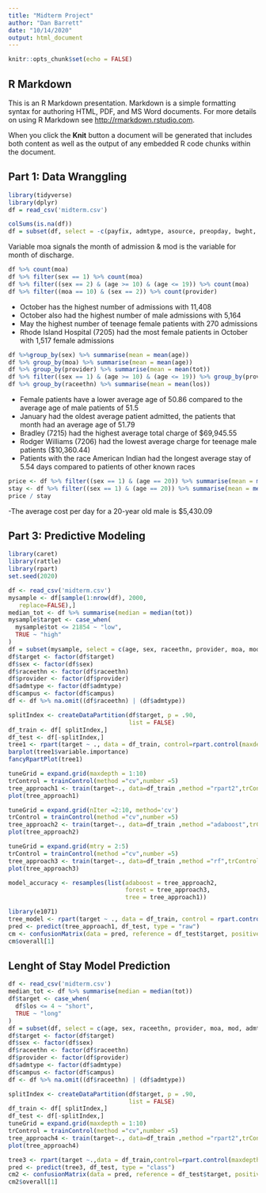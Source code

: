 ```yaml
---
title: "Midterm Project"
author: "Dan Barrett"
date: "10/14/2020"
output: html_document
---
```


```r
knitr::opts_chunk$set(echo = FALSE)
```

## R Markdown

This is an R Markdown presentation. Markdown is a simple formatting syntax for authoring HTML, PDF, and MS Word documents. For more details on using R Markdown see <http://rmarkdown.rstudio.com>.

When you click the **Knit** button a document will be generated that includes both content as well as the output of any embedded R code chunks within the document.

## Part 1: Data Wranggling 

```r
library(tidyverse)
library(dplyr)
df = read_csv('midterm.csv')
```


```r
colSums(is.na(df))
df = subset(df, select = -c(payfix, admtype, asource, preopday, bwght, ecodub92, pt_state, diag_adm, er_mode, obs_hour, nicu_day))
```

Variable moa signals the month of admission & mod is the variable for month of discharge.

```r
df %>% count(moa)
df %>% filter(sex == 1) %>% count(moa)
df %>% filter((sex == 2) & (age >= 10) & (age <= 19)) %>% count(moa)
df %>% filter((moa == 10) & (sex == 2)) %>% count(provider)
```

- October has the highest number of admissions with 11,408
- October also had the highest number of male admissions with 5,164
- May the highest number of teenage female patients with 270 admissions
- Rhode Island Hospital (7205) had the most female patients in October with 1,517 female admissions

```r
df %>%group_by(sex) %>% summarise(mean = mean(age))
df %>% group_by(moa) %>% summarise(mean = mean(age))
df %>% group_by(provider) %>% summarise(mean = mean(tot))
df %>% filter((sex == 1) & (age >= 10) & (age <= 19)) %>% group_by(provider) %>% summarise(mean = mean(tot))
df %>% group_by(raceethn) %>% summarise(mean = mean(los))
```

- Female patients have a lower average age of 50.86 compared to the average age of male patients of 51.5
- January had the oldest average patient admitted, the patients that month had an average age of 51.79
- Bradley (7215) had the highest average total charge of $69,945.55
- Rodger Williams (7206) had the lowest average charge for teenage male patients ($10,360.44)
- Patients with the race American Indian had the longest average stay of 5.54 days compared to patients of other known races

```r
price <- df %>% filter((sex == 1) & (age == 20)) %>% summarise(mean = mean(tot))
stay <- df %>% filter((sex == 1) & (age == 20)) %>% summarise(mean = mean(los))
price / stay
```

-The average cost per day for a 20-year old male is $5,430.09 



## Part 3: Predictive Modeling 
```r
library(caret)
library(rattle)
library(rpart)
set.seed(2020)
```

```r
df <- read_csv('midterm.csv')
mysample <- df[sample(1:nrow(df), 2000,
   replace=FALSE),]
median_tot <- df %>% summarise(median = median(tot))
mysample$target <- case_when(
  mysample$tot <= 21854 ~ "low",
  TRUE ~ "high"
)
df = subset(mysample, select = c(age, sex, raceethn, provider, moa, mod, admtype, campus, los, target))
df$target <- factor(df$target)
df$sex <- factor(df$sex)
df$raceethn <- factor(df$raceethn)
df$provider <- factor(df$provider)
df$admtype <- factor(df$admtype)
df$campus <- factor(df$campus)
df <- df %>% na.omit((df$raceethn) | (df$admtype))
```



```r
splitIndex <- createDataPartition(df$target, p = .90, 
                                  list = FALSE)
df_train <- df[ splitIndex,]
df_test <- df[-splitIndex,]
tree1 <- rpart(target ~ ., data = df_train, control=rpart.control(maxdepth= 3))
barplot(tree1$variable.importance)
fancyRpartPlot(tree1)
```




```r
tuneGrid = expand.grid(maxdepth = 1:10)
trControl = trainControl(method ="cv",number =5)
tree_approach1 <- train(target~., data=df_train ,method ="rpart2",trControl =trControl, tuneGrid = tuneGrid)
plot(tree_approach1)
```



```r
tuneGrid = expand.grid(nIter =2:10, method='cv')
trControl = trainControl(method ="cv",number =5)
tree_approach2 <- train(target~., data=df_train ,method ="adaboost",trControl =trControl, tuneGrid = tuneGrid)
plot(tree_approach2)
```



```r
tuneGrid = expand.grid(mtry = 2:5)
trControl = trainControl(method ="cv",number =5)
tree_approach3 <- train(target~., data=df_train ,method ="rf",trControl =trControl, tuneGrid = tuneGrid)
plot(tree_approach3)
```

```r
model_accuracy <- resamples(list(adaboost = tree_approach2,
                                 forest = tree_approach3,
                                 tree = tree_approach1))
```



```r
library(e1071)
tree_model <- rpart(target ~ ., data = df_train, control = rpart.control(maxdepth = 5))
pred <- predict(tree_approach1, df_test, type = "raw")
cm <- confusionMatrix(data = pred, reference = df_test$target, positive = "high")
cm$overall[1]
```



## Lenght of Stay Model Prediction
```r
df <- read_csv('midterm.csv')
median_tot <- df %>% summarise(median = median(tot))
df$target <- case_when(
  df$los <= 4 ~ "short",
  TRUE ~ "long"
)
df = subset(df, select = c(age, sex, raceethn, provider, moa, mod, admtype, campus, tot, target))
df$target <- factor(df$target)
df$sex <- factor(df$sex)
df$raceethn <- factor(df$raceethn)
df$provider <- factor(df$provider)
df$admtype <- factor(df$admtype)
df$campus <- factor(df$campus)
df <- df %>% na.omit((df$raceethn) | (df$admtype))
```


```r
splitIndex <- createDataPartition(df$target, p = .90, 
                                  list = FALSE)
df_train <- df[ splitIndex,]
df_test <- df[-splitIndex,]
tuneGrid = expand.grid(maxdepth = 1:10)
trControl = trainControl(method ="cv",number =5)
tree_approach4 <- train(target~., data=df_train ,method ="rpart2",trControl =trControl, tuneGrid = tuneGrid)
plot(tree_approach4)
```

```r
tree3 <- rpart(target ~.,data = df_train,control=rpart.control(maxdepth=4))
pred <- predict(tree3, df_test, type = "class")
cm2 <- confusionMatrix(data = pred, reference = df_test$target, positive = "long")
cm2$overall[1]
```



